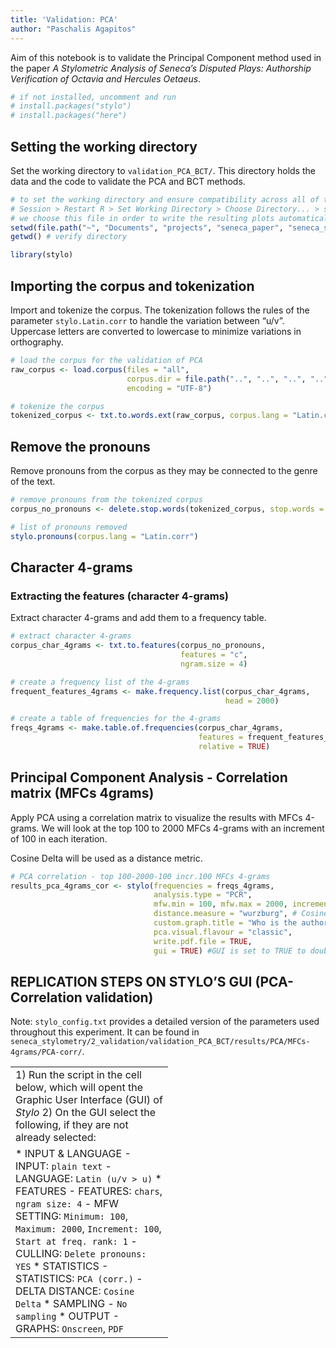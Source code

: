 ```yaml
---
title: 'Validation: PCA'
author: "Paschalis Agapitos"
---
```


Aim of this notebook is to validate the Principal Component method used in the paper *A Stylometric Analysis of Seneca's Disputed Plays: Authorship Verification of Octavia and Hercules Oetaeus*.

```r
# if not installed, uncomment and run
# install.packages("stylo")
# install.packages("here")
```

## Setting the working directory

Set the working directory to `validation_PCA_BCT/`. This directory holds the data and the code to validate the PCA and BCT methods.

```r
# to set the working directory and ensure compatibility across all of the operating systems (IF THE CODE BELOW DOES NOT RAISE ANY ERROR):
# Session > Restart R > Set Working Directory > Choose Directory... > set to `seneca_stylometry/2_validation/validation_PCA_BCT/results/PCA/MFCs-4grams/PCA-corr/`
# we choose this file in order to write the resulting plots automatically there
setwd(file.path("~", "Documents", "projects", "seneca_paper", "seneca_stylometry", "2_validation", "validation_PCA_BCT", "results", "PCA", "MFCs-4grams", "PCA-corr"))
getwd() # verify directory
```

```r
library(stylo)
```



## Importing the corpus and tokenization
Import and tokenize the corpus. The tokenization follows the rules of the parameter `stylo.Latin.corr` to handle the variation between "u/v". Uppercase letters are converted to lowercase to minimize variations in orthography.
```r
# load the corpus for the validation of PCA
raw_corpus <- load.corpus(files = "all", 
                          corpus.dir = file.path("..", "..", "..", "..", "..", "validation_corpora", "validation_corpus_PCA"), 
                          encoding = "UTF-8")

# tokenize the corpus
tokenized_corpus <- txt.to.words.ext(raw_corpus, corpus.lang = "Latin.corr", preserve.case = FALSE)
```

## Remove the pronouns
Remove pronouns from the corpus as they may be connected to the genre of the text.
```r
# remove pronouns from the tokenized corpus
corpus_no_pronouns <- delete.stop.words(tokenized_corpus, stop.words = stylo.pronouns(corpus.lang = "Latin.corr"))

# list of pronouns removed
stylo.pronouns(corpus.lang = "Latin.corr")
```

## Character 4-grams

### Extracting the features (character 4-grams)
Extract character 4-grams and add them to a frequency table.
```r
# extract character 4-grams
corpus_char_4grams <- txt.to.features(corpus_no_pronouns, 
                                      features = "c", 
                                      ngram.size = 4)

# create a frequency list of the 4-grams
frequent_features_4grams <- make.frequency.list(corpus_char_4grams, 
                                                head = 2000)

# create a table of frequencies for the 4-grams
freqs_4grams <- make.table.of.frequencies(corpus_char_4grams, 
                                          features = frequent_features_4grams, 
                                          relative = TRUE)
```

## Principal Component Analysis - Correlation matrix (MFCs 4grams)

Apply PCA using a correlation matrix to visualize the results with MFCs 4-grams. We will look at the top 100 to 2000 MFCs 4-grams with an increment of 100 in each iteration.

Cosine Delta will be used as a distance metric.

```r
# PCA correlation - top 100-2000-100 incr.100 MFCs 4-grams
results_pca_4grams_cor <- stylo(frequencies = freqs_4grams, 
                                analysis.type = "PCR",
                                mfw.min = 100, mfw.max = 2000, increment = 100, 
                                distance.measure = "wurzburg", # Cosine Delta
                                custom.graph.title = "Who is the author?", 
                                pca.visual.flavour = "classic", 
                                write.pdf.file = TRUE, 
                                gui = TRUE) #GUI is set to TRUE to double check the parameters. In principle no additional change should be implemented. Hit "OK" and the results will be displayed after the PCA is done.
```
## REPLICATION STEPS ON STYLO'S GUI (PCA-Correlation validation)

Note: `stylo_config.txt` provides a detailed version of the parameters used throughout this experiment. It can be found in `seneca_stylometry/2_validation/validation_PCA_BCT/results/PCA/MFCs-4grams/PCA-corr/`.

-----------------------------------
1) Run the script in the cell below, which will opent the Graphic User Interface (GUI) of *Stylo*
2) On the GUI select the following, if they are not already selected:

* INPUT & LANGUAGE
  - INPUT: `plain text` 
  - LANGUAGE: `Latin (u/v > u)`
* FEATURES
  - FEATURES: `chars`, `ngram size: 4`
  - MFW SETTING: `Minimum: 100`, `Maximum: 2000`, `Increment: 100`, `Start at freq. rank: 1`
  - CULLING: `Delete pronouns: YES`
* STATISTICS
  - STATISTICS: `PCA (corr.)`
  - DELTA DISTANCE: `Cosine Delta`
* SAMPLING
  - `No sampling`
* OUTPUT
  - GRAPHS: `Onscreen`, `PDF`
  
-----------------------------------